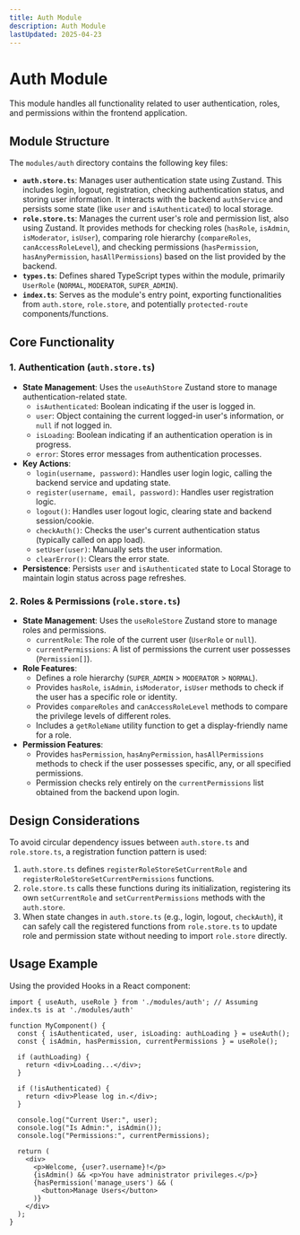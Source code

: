 ```yaml
---
title: Auth Module
description: Auth Module
lastUpdated: 2025-04-23
---
```



# Auth Module

This module handles all functionality related to user authentication, roles, and permissions within the frontend application.

## Module Structure

The `modules/auth` directory contains the following key files:

-   **`auth.store.ts`**: Manages user authentication state using Zustand. This includes login, logout, registration, checking authentication status, and storing user information. It interacts with the backend `authService` and persists some state (like `user` and `isAuthenticated`) to local storage.
-   **`role.store.ts`**: Manages the current user's role and permission list, also using Zustand. It provides methods for checking roles (`hasRole`, `isAdmin`, `isModerator`, `isUser`), comparing role hierarchy (`compareRoles`, `canAccessRoleLevel`), and checking permissions (`hasPermission`, `hasAnyPermission`, `hasAllPermissions`) based on the list provided by the backend.
-   **`types.ts`**: Defines shared TypeScript types within the module, primarily `UserRole` (`NORMAL`, `MODERATOR`, `SUPER_ADMIN`).
-   **`index.ts`**: Serves as the module's entry point, exporting functionalities from `auth.store`, `role.store`, and potentially `protected-route` components/functions.

## Core Functionality

### 1. Authentication (`auth.store.ts`)

-   **State Management**: Uses the `useAuthStore` Zustand store to manage authentication-related state.
    -   `isAuthenticated`: Boolean indicating if the user is logged in.
    -   `user`: Object containing the current logged-in user's information, or `null` if not logged in.
    -   `isLoading`: Boolean indicating if an authentication operation is in progress.
    -   `error`: Stores error messages from authentication processes.
-   **Key Actions**:
    -   `login(username, password)`: Handles user login logic, calling the backend service and updating state.
    -   `register(username, email, password)`: Handles user registration logic.
    -   `logout()`: Handles user logout logic, clearing state and backend session/cookie.
    -   `checkAuth()`: Checks the user's current authentication status (typically called on app load).
    -   `setUser(user)`: Manually sets the user information.
    -   `clearError()`: Clears the error state.
-   **Persistence**: Persists `user` and `isAuthenticated` state to Local Storage to maintain login status across page refreshes.

### 2. Roles & Permissions (`role.store.ts`)

-   **State Management**: Uses the `useRoleStore` Zustand store to manage roles and permissions.
    -   `currentRole`: The role of the current user (`UserRole` or `null`).
    -   `currentPermissions`: A list of permissions the current user possesses (`Permission[]`).
-   **Role Features**:
    -   Defines a role hierarchy (`SUPER_ADMIN` > `MODERATOR` > `NORMAL`).
    -   Provides `hasRole`, `isAdmin`, `isModerator`, `isUser` methods to check if the user has a specific role or identity.
    -   Provides `compareRoles` and `canAccessRoleLevel` methods to compare the privilege levels of different roles.
    -   Includes a `getRoleName` utility function to get a display-friendly name for a role.
-   **Permission Features**:
    -   Provides `hasPermission`, `hasAnyPermission`, `hasAllPermissions` methods to check if the user possesses specific, any, or all specified permissions.
    -   Permission checks rely entirely on the `currentPermissions` list obtained from the backend upon login.

## Design Considerations

To avoid circular dependency issues between `auth.store.ts` and `role.store.ts`, a registration function pattern is used:

1.  `auth.store.ts` defines `registerRoleStoreSetCurrentRole` and `registerRoleStoreSetCurrentPermissions` functions.
2.  `role.store.ts` calls these functions during its initialization, registering its own `setCurrentRole` and `setCurrentPermissions` methods with the `auth.store`.
3.  When state changes in `auth.store.ts` (e.g., login, logout, `checkAuth`), it can safely call the registered functions from `role.store.ts` to update role and permission state without needing to import `role.store` directly.

## Usage Example

Using the provided Hooks in a React component:

```tsx
import { useAuth, useRole } from './modules/auth'; // Assuming index.ts is at './modules/auth'

function MyComponent() {
  const { isAuthenticated, user, isLoading: authLoading } = useAuth();
  const { isAdmin, hasPermission, currentPermissions } = useRole();

  if (authLoading) {
    return <div>Loading...</div>;
  }

  if (!isAuthenticated) {
    return <div>Please log in.</div>;
  }

  console.log("Current User:", user);
  console.log("Is Admin:", isAdmin());
  console.log("Permissions:", currentPermissions);

  return (
    <div>
      <p>Welcome, {user?.username}!</p>
      {isAdmin() && <p>You have administrator privileges.</p>}
      {hasPermission('manage_users') && (
        <button>Manage Users</button>
      )}
    </div>
  );
}
```